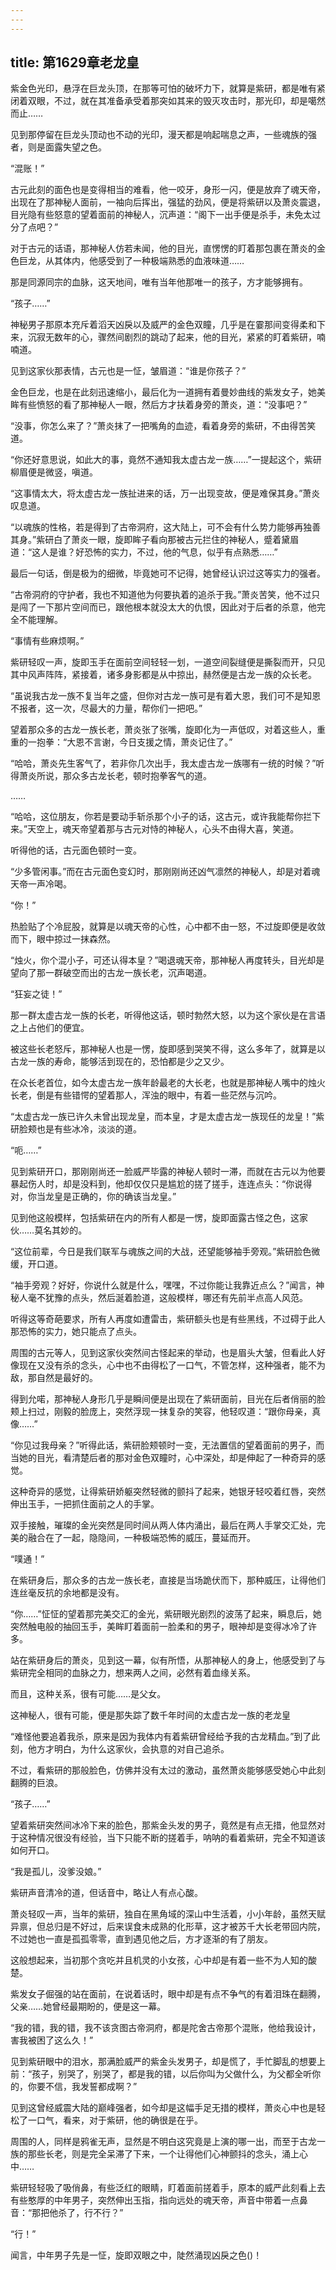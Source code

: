 ```yaml
---
---
---
```

title: 第1629章老龙皇
---



紫金色光印，悬浮在巨龙头顶，在那等可怕的破坏力下，就算是紫研，都是唯有紧闭着双眼，不过，就在其准备承受着那突如其来的毁灭攻击时，那光印，却是噶然而止……

见到那停留在巨龙头顶动也不动的光印，漫天都是响起喘息之声，一些魂族的强者，则是面露失望之色。

“混账！”

古元此刻的面色也是变得相当的难看，他一咬牙，身形一闪，便是放弃了魂天帝，出现在了那神秘人面前，一袖向后挥出，强猛的劲风，便是将紫研以及萧炎震退，目光隐有些怒意的望着面前的神秘人，沉声道：“阁下一出手便是杀手，未免太过分了点吧？”

对于古元的话语，那神秘人仿若未闻，他的目光，直愣愣的盯着那包裹在萧炎的金色巨龙，从其体内，他感受到了一种极端熟悉的血液味道……

那是同源同宗的血脉，这天地间，唯有当年他那唯一的孩子，方才能够拥有。

“孩子……”

神秘男子那原本充斥着滔天凶戾以及威严的金色双瞳，几乎是在霎那间变得柔和下来，沉寂无数年的心，骤然间剧烈的跳动了起来，他的目光，紧紧的盯着紫研，喃喃道。

见到这家伙那表情，古元也是一怔，皱眉道：“谁是你孩子？”

金色巨龙，也是在此刻迅速缩小，最后化为一道拥有着曼妙曲线的紫发女子，她美眸有些愤怒的看了那神秘人一眼，然后方才扶着身旁的萧炎，道：“没事吧？”

“没事，你怎么来了？”萧炎抹了一把嘴角的血迹，看着身旁的紫研，不由得苦笑道。

“你还好意思说，如此大的事，竟然不通知我太虚古龙一族……”一提起这个，紫研柳眉便是微竖，嗔道。

“这事情太大，将太虚古龙一族扯进来的话，万一出现变故，便是难保其身。”萧炎叹息道。

“以魂族的性格，若是得到了古帝洞府，这大陆上，可不会有什么势力能够再独善其身。”紫研白了萧炎一眼，旋即眸子看向那被古元拦住的神秘人，蹙着黛眉道：“这人是谁？好恐怖的实力，不过，他的气息，似乎有点熟悉……”

最后一句话，倒是极为的细微，毕竟她可不记得，她曾经认识过这等实力的强者。

“古帝洞府的守护者，我也不知道他为何要执着的追杀于我。”萧炎苦笑，他不过只是闯了一下那片空间而已，跟他根本就没太大的仇恨，因此对于后者的杀意，他完全不能理解。

“事情有些麻烦啊。”

紫研轻叹一声，旋即玉手在面前空间轻轻一划，一道空间裂缝便是撕裂而开，只见其中风声阵阵，紧接着，诸多身影都是从中掠出，赫然便是古龙一族的众长老。

“虽说我古龙一族不复当年之盛，但你对古龙一族可是有着大恩，我们可不是知恩不报者，这一次，尽最大的力量，帮你们一把吧。”

望着那众多的古龙一族长老，萧炎张了张嘴，旋即化为一声低叹，对着这些人，重重的一抱拳：“大恩不言谢，今日支援之情，萧炎记住了。”

“哈哈，萧炎先生客气了，若非你几次出手，我太虚古龙一族哪有一统的时候？”听得萧炎所说，那众多古龙长老，顿时抱拳客气的道。

……

“哈哈，这位朋友，你若是要动手斩杀那个小子的话，这古元，或许我能帮你拦下来。”天空上，魂天帝望着那与古元对恃的神秘人，心头不由得大喜，笑道。

听得他的话，古元面色顿时一变。

“少多管闲事。”而在古元面色变幻时，那刚刚尚还凶气凛然的神秘人，却是对着魂天帝一声冷喝。

“你！”

热脸贴了个冷屁股，就算是以魂天帝的心性，心中都不由一怒，不过旋即便是收敛而下，眼中掠过一抹森然。

“烛火，你个混小子，可还认得本皇？”喝退魂天帝，那神秘人再度转头，目光却是望向了那一群破空而出的古龙一族长老，沉声喝道。

“狂妄之徒！”

那一群太虚古龙一族的长老，听得他这话，顿时勃然大怒，以为这个家伙是在言语之上占他们的便宜。

被这些长老怒斥，那神秘人也是一愣，旋即感到哭笑不得，这么多年了，就算是以古龙一族的寿命，能够活到现在的，恐怕都是少之又少。

在众长老首位，如今太虚古龙一族年龄最老的大长老，也就是那神秘人嘴中的烛火长老，倒是有些错愕的望着那人，浑浊的眼中，有着一些茫然与沉吟。

“太虚古龙一族已许久未曾出现龙皇，而本皇，才是太虚古龙一族现任的龙皇！”紫研脸颊也是有些冰冷，淡淡的道。

“呃……”

见到紫研开口，那刚刚尚还一脸威严毕露的神秘人顿时一滞，而就在古元以为他要暴起伤人时，却是没料到，他却仅仅只是尴尬的搓了搓手，连连点头：“你说得对，你当龙皇是正确的，你的确该当龙皇。”

见到他这般模样，包括紫研在内的所有人都是一愣，旋即面露古怪之色，这家伙……莫名其妙的。

“这位前辈，今日是我们联军与魂族之间的大战，还望能够袖手旁观。”紫研脸色微缓，开口道。

“袖手旁观？好好，你说什么就是什么，嘿嘿，不过你能让我靠近点么？”闻言，神秘人毫不犹豫的点头，然后涎着脸道，这般模样，哪还有先前半点高人风范。

听得这等奇葩要求，所有人再度如遭雷击，紫研额头也是有些黑线，不过碍于此人那恐怖的实力，她只能点了点头。

周围的古元等人，见到这家伙突然间古怪起来的举动，也是眉头大皱，但看此人好像现在又没有杀的念头，心中也不由得松了一口气，不管怎样，这种强者，能不为敌，那自然是最好的。

得到允喏，那神秘人身形几乎是瞬间便是出现在了紫研面前，目光在后者俏丽的脸颊上扫过，刚毅的脸庞上，突然浮现一抹复杂的笑容，他轻叹道：“跟你母亲，真像……”

“你见过我母亲？”听得此话，紫研脸颊顿时一变，无法置信的望着面前的男子，而当她的目光，看清楚后者的那对金色双瞳时，心中深处，却是伸起了一种奇异的感觉。

这种奇异的感觉，让得紫研娇躯突然轻微的颤抖了起来，她银牙轻咬着红唇，突然伸出玉手，一把抓住面前之人的手掌。

双手接触，璀璨的金光突然是同时间从两人体内涌出，最后在两人手掌交汇处，完美的融合在了一起，隐隐间，一种极端恐怖的威压，蔓延而开。

“噗通！”

在紫研身后，那众多的古龙一族长老，直接是当场跪伏而下，那种威压，让得他们连丝毫反抗的余地都是没有。

“你……”怔怔的望着那完美交汇的金光，紫研眼光剧烈的波荡了起来，瞬息后，她突然触电般的抽回玉手，美眸盯着面前一脸柔和的男子，眼神却是变得冰冷了许多。

站在紫研身后的萧炎，见到这一幕，似有所悟，从那神秘人的身上，他感受到了与紫研完全相同的血脉之力，想来两人之间，必然有着血缘关系。

而且，这种关系，很有可能……是父女。

这神秘人，很有可能，便是那失踪了数千年时间的太虚古龙一族的老龙皇

“难怪他要追着我杀，原来是因为我体内有着紫研曾经给予我的古龙精血。”到了此刻，他方才明白，为什么这家伙，会执意的对自己追杀。

不过，看紫研的那般脸色，仿佛并没有太过的激动，虽然萧炎能够感受她心中此刻翻腾的巨浪。

“孩子……”

望着紫研突然间冰冷下来的脸色，那紫金头发的男子，竟然是有点无措，他显然对于这种情况很没有经验，当下只能不断的搓着手，呐呐的看着紫研，完全不知道该如何开口。

“我是孤儿，没爹没娘。”

紫研声音清冷的道，但话音中，略让人有点心酸。

萧炎轻叹一声，当年的紫研，独自在黑角域的深山中生活着，小小年龄，虽然天赋异禀，但总归是不好过，后来误食未成熟的化形草，这才被苏千大长老带回内院，不过她也一直是孤孤零零，直到遇见他之后，方才逐渐的有了朋友。

这般想起来，当初那个贪吃并且机灵的小女孩，心中却是有着一些不为人知的酸楚。

紫发女子倔强的站在面前，在说着话时，眼中却是有点不争气的有着泪珠在翻腾，父亲……她曾经最期盼的，便是这一幕。

“我的错，我的错，我不该贪图古帝洞府，都是陀舍古帝那个混账，他给我设计，害我被困了这么久！”

见到紫研眼中的泪水，那满脸威严的紫金头发男子，却是慌了，手忙脚乱的想要上前：“孩子，别哭了，别哭了，都是我的错，以后你叫为父做什么，为父都全听你的，你要不信，我发誓都成啊？”

见到这曾经威震大陆的巅峰强者，如今却是这幅手足无措的模样，萧炎心中也是轻松了一口气，看来，对于紫研，他的确很是在乎。

周围的人，同样是鸦雀无声，显然是不明白这究竟是上演的哪一出，而至于古龙一族的那些长老，则是完全呆滞了下来，一个让得他们心神颤抖的念头，涌上心中……

紫研轻轻吸了吸俏鼻，有些泛红的眼睛，盯着面前搓着手，原本的威严此刻看上去有些憨厚的中年男子，突然伸出玉指，指向远处的魂天帝，声音中带着一点鼻音：“那把他杀了，行不行？”

“行！”

闻言，中年男子先是一怔，旋即双眼之中，陡然涌现凶戾之色()！
